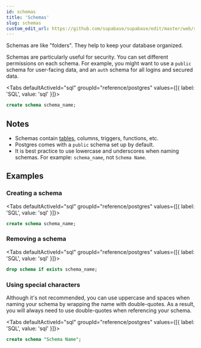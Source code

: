 ```yaml
---
id: schemas
title: 'Schemas'
slug: schemas
custom_edit_url: https://github.com/supabase/supabase/edit/master/web/spec/postgres.yml
---
```



Schemas are like "folders". They help to keep your database organized.

Schemas are particularly useful for security. You can set different permissions on each schema.
For example, you might want to use a `public` schema for user-facing data, and an `auth` schema for all logins and secured data.

<Tabs
  defaultActiveId="sql"
  groupId="reference/postgres"
  values={[{ label: 'SQL', value: 'sql' }]}>

<TabsPanel id="sql" label="sql">

```sql
create schema schema_name;
```

</TabsPanel>

</Tabs>

## Notes

- Schemas contain [tables](/docs/reference/postgres/tables), columns, triggers, functions, etc.
- Postgres comes with a `public` schema set up by default.
- It is best practice to use lowercase and underscores when naming schemas. For example: `schema_name`, not `Schema Name`.

## Examples

### Creating a schema

<Tabs
  defaultActiveId="sql"
  groupId="reference/postgres"
  values={[{ label: 'SQL', value: 'sql' }]}>

<TabsPanel id="sql" label="sql">

```sql
create schema schema_name;
```

</TabsPanel>

</Tabs>

### Removing a schema

<Tabs
  defaultActiveId="sql"
  groupId="reference/postgres"
  values={[{ label: 'SQL', value: 'sql' }]}>

<TabsPanel id="sql" label="sql">

```sql
drop schema if exists schema_name;
```

</TabsPanel>

</Tabs>

### Using special characters

Although it's not recommended, you can use uppercase and spaces when naming your schema by wrapping the name with double-quotes.
As a result, you will always need to use double-quotes when referencing your schema.

<Tabs
  defaultActiveId="sql"
  groupId="reference/postgres"
  values={[{ label: 'SQL', value: 'sql' }]}>

<TabsPanel id="sql" label="sql">

```sql
create schema "Schema Name";
```

</TabsPanel>

</Tabs>

